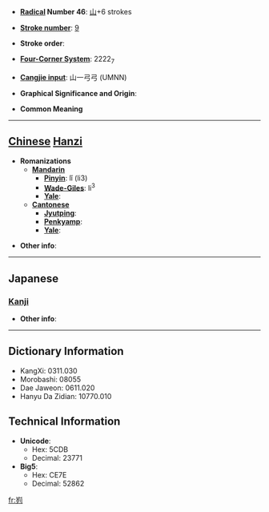 * '''[[Wiktionary:Chinese radical index| Radical]] Number 46''': [[Wiktionary:Chinese radical index 山|山]]+6 strokes

* '''[[Wiktionary:Chinese total strokes index|Stroke number]]''': [[Wiktionary:Chinese total strokes index 9|9]]

* '''Stroke order''': 

* '''[[Wiktionary:Chinese four corner index|Four-Corner System]]''': 2222<sub>7</sub>

* '''[[Wiktionary:Chinese Cangjie index|Cangjie input]]''': 山一弓弓 (UMNN)

* '''Graphical Significance and Origin''': 

* '''Common Meaning'''

----

== [[Chinese]] [[Hanzi]] ==

* '''Romanizations'''
** '''[[Mandarin]]'''
*** '''[[Pinyin]]''': lǐ (li3)
*** '''[[Wade-Giles]]''': li<sup>3</sup>
*** '''[[Yale]]''': 
** '''[[Cantonese]]'''
*** '''[[Jyutping]]''':
*** '''[[Penkyamp]]''': 
*** '''[[Yale]]''': 

* '''Other info''': 

----

==Japanese==
===[[Kanji]]===
{{kanji|on readings=[[り]] (ri)|kun readings=[[さかみち]] (sakamichi)}}

* '''Other info''':  

----

== Dictionary Information ==

* KangXi: 0311.030
* Morobashi: 08055
* Dae Jaweon: 0611.020
* Hanyu Da Zidian: 10770.010

== Technical Information ==

* '''Unicode''':
** Hex: 5CDB
** Decimal: 23771
* '''Big5''':
** Hex: CE7E
** Decimal: 52862

[[fr:峛]]